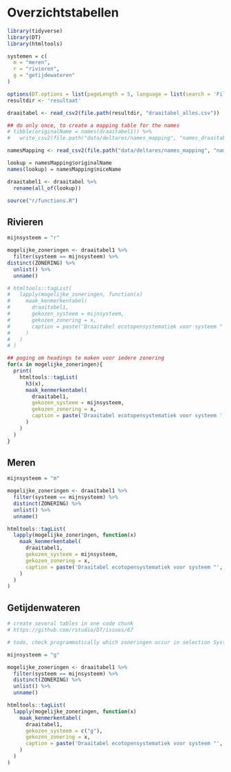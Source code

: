 # Overzichtstabellen {#sec-overzichtstabellen}

```r
library(tidyverse)
library(DT)
library(htmltools)

systemen = c(
  m = "meren", 
  r = "rivieren",
  g = "getijdewateren"
)

options(DT.options = list(pageLength = 5, language = list(search = 'Filter:')))
resultdir <- 'resultaat'

draaitabel <- read_csv2(file.path(resultdir, "draaitabel_alles.csv"))

## do only once, to create a mapping table for the names
# tibble(originalName = names(draaitabel1)) %>%
#   write_csv2(file.path("data/deltares/names_mapping", "names_draaitabel1.csv"))

namesMapping <- read_csv2(file.path("data/deltares/names_mapping", "names_draaitabel1.csv"))

lookup = namesMapping$originalName
names(lookup) = namesMapping$niceName

draaitabel1 <- draaitabel %>%
  rename(all_of(lookup))


```

```r

source("r/functions.R")

```

## Rivieren

```r

mijnsysteem = "r"

mogelijke_zoneringen <- draaitabel1 %>% 
  filter(systeem == mijnsysteem) %>% 
distinct(ZONERING) %>%
  unlist() %>%
  unname()

# htmltools::tagList(
#   lapply(mogelijke_zoneringen, function(x)
#     maak_kenmerkentabel(
#       draaitabel1,
#       gekozen_systeem = mijnsysteem,
#       gekozen_zonering = x,
#       caption = paste('Draaitabel ecotopensystematiek voor systeem "', systemen[mijnsysteem], '" en zonering "', x, '"')
#     )
#   )
# )

## poging om headings te maken voor iedere zonering
for(x in mogelijke_zoneringen){
  print(
    htmltools::tagList(
      h3(x),
      maak_kenmerkentabel(
        draaitabel1,
        gekozen_systeem = mijnsysteem,
        gekozen_zonering = x,
        caption = paste('Draaitabel ecotopensystematiek voor systeem ', mijnsysteem, 'en zonering "', x, '"')
      )
    )
  )
}

```


## Meren

```r

mijnsysteem = "m"

mogelijke_zoneringen <- draaitabel1 %>% 
  filter(systeem == mijnsysteem) %>% 
  distinct(ZONERING) %>%
  unlist() %>%
  unname()

htmltools::tagList(
  lapply(mogelijke_zoneringen, function(x) 
    maak_kenmerkentabel(
      draaitabel1, 
      gekozen_systeem = mijnsysteem, 
      gekozen_zonering = x,
      caption = paste('Draaitabel ecotopensystematiek voor systeem "', systemen[mijnsysteem], '" en zonering "', x, '"')
    )
  )
)
```

## Getijdenwateren

```r

# create several tables in one code chunk
# https://github.com/rstudio/DT/issues/67

# todo, check programmatically which zoneringen occur in selection Systeem == "g" 

mijnsysteem = "g"

mogelijke_zoneringen <- draaitabel1 %>% 
  filter(systeem == mijnsysteem) %>% 
  distinct(ZONERING) %>%
  unlist() %>%
  unname()

htmltools::tagList(
  lapply(mogelijke_zoneringen, function(x) 
    maak_kenmerkentabel(
      draaitabel1, 
      gekozen_systeem = c("g"), 
      gekozen_zonering = x,
      caption = paste('Draaitabel ecotopensystematiek voor systeem "', systemen[mijnsysteem], '" en zonering "', x, '"')
    )
  )
)

```

